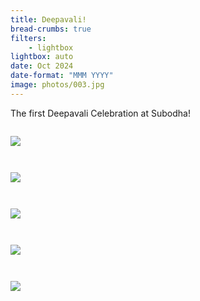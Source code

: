 ```yaml
---
title: Deepavali!
bread-crumbs: true
filters:
    - lightbox
lightbox: auto
date: Oct 2024
date-format: "MMM YYYY"
image: photos/003.jpg
---
```

The first Deepavali Celebration at Subodha!

::: {style="display: grid;grid-template-columns: repeat(auto-fill, minmax(250px, 1fr));grid-gap: 1em;"}


![](photos/001.jpg){group="my-gallery"}

![](photos/002.jpg){group="my-gallery"}

![](photos/003.jpg){group="my-gallery"}

![](photos/004.jpg){group="my-gallery"}

![](photos/005.jpg){group="my-gallery"}

:::
